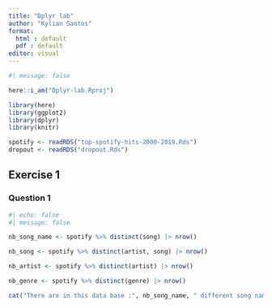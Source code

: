 ```yaml
---
title: "Dplyr lab"
author: "Kylian Santos"
format: 
  html : default
  pdf : default
editor: visual
---
```


```r
#| message: false

here::i_am("Dplyr-lab.Rproj")

library(here)
library(ggplot2)
library(dplyr)
library(knitr)

spotify <- readRDS("top-spotify-hits-2000-2019.Rds")
dropout <- readRDS("dropout.Rds")
```

## Exercise 1 

### Question 1 

```r
#| echo: false
#| message: false

nb_song_name <- spotify %>% distinct(song) |> nrow()

nb_song <- spotify %>% distinct(artist, song) |> nrow()

nb_artist <- spotify %>% distinct(artist) |> nrow()

nb_genre <- spotify %>% distinct(genre) |> nrow()

cat("There are in this data base :", nb_song_name, " different song names, but there are in reality :", nb_song, "different songs, make by :", nb_artist, " different artists. Moreover, there are :", nb_genre, " different genres in this spotify data base.")
```
 

